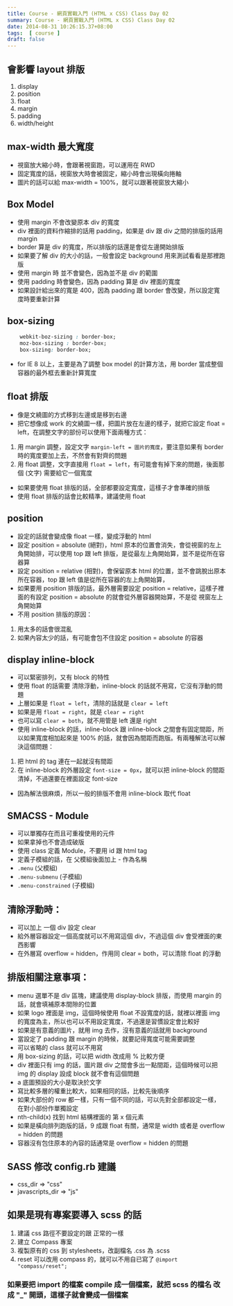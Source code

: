 ```yaml
---
title: Course - 網頁實戰入門 (HTML x CSS) Class Day 02
summary: Course - 網頁實戰入門 (HTML x CSS) Class Day 02
date: 2014-08-31 10:26:15.37+08:00
tags:  [ course ]
draft: false
---
```


## 會影響 layout 排版
 1. display
 2. position
 3. float
 4. margin
 5. padding
 6. width/height

## max-width 最大寬度
 - 視窗放大縮小時，會跟著視窗跑，可以運用在 RWD
 - 固定寬度的話，視窗放大時會被固定，縮小時會出現橫向捲軸
 - 圖片的話可以給 max-width = 100%，就可以跟著視窗放大縮小

## Box Model
 - 使用 margin 不會改變原本 div 的寬度
 - div 裡面的資料作縮排的話用 padding，如果是 div 跟 div 之間的排版的話用 margin
 - border 算是 div 的寬度，所以排版的話還是會從左邊開始排版
 - 如果要了解 div 的大小的話，一般會設定 background 用來測試看看是那裡跑版
  - 使用 margin 時 並不會變色，因為並不是 div 的範圍
  - 使用 padding 時會變色，因為 padding 算是 div 裡面的寬度
 - 如果設計給出來的寬是 400，因為 padding 跟 border 會改變，所以設定寬度時要重新計算

## box-sizing

```css
    webkit-boz-sizing : border-box;
    moz-box-sizing : border-box;
    box-sizing: border-box;
```

 - for IE 8 以上，主要是為了調整 box model 的計算方法，用 border 當成整個容器的最外框去重新計算寬度

## float 排版
 - 像是文繞圖的方式移到左邊或是移到右邊
 - 把它想像成 work 的文繞圖一樣，把圖片放在左邊的樣子，就把它設定 float = left，在調整文字的部份可以使用下面兩種方式：
  1. 用 margin 調整，設定文字 `margin-left = 圖片的寬度`，要注意如果有 border 時的寬度要加上去，不然會有對齊的問題
  2. 用 float 調整，文字直接用 `float = left`，有可能會有掉下來的問題，後面那個 (文字) 需要給它一個寬度
 - 如果要使用 float 排版的話，全部都要設定寬度，這樣子才會準確的排版
 - 使用 float 排版的話會比較精準，建議使用 float

## position
 - 設定的話就會變成像 float 一樣，變成浮動的 html
 - 設定 position = absolute (絕對)，html 原本的位置會消失，會從視窗的左上角開始排，可以使用 top 跟 left 排版，是從最左上角開始算，並不是從所在容器算
 - 設定 position = relative (相對)，會保留原本 html 的位置，並不會跳脫出原本所在容器，top 跟 left 值是從所在容器的左上角開始算，
 - 如果要用 position 排版的話，最外層需要設定 position = relative，這樣子裡面的有設定 position = absolute 的就會從外層容器開始算，不是從 視窗左上角開始算
 - 不用 position 排版的原因：
  1. 用太多的話會很混亂
  2. 如果內容太少的話，有可能會包不住設定 position = absolute 的容器

## display inline-block
 - 可以緊密排列，又有 block 的特性
 - 使用 float 的話需要 清除浮動，inline-block 的話就不用寫，它沒有浮動的問題
  - 上層如果是 `float = left`，清除的話就是 `clear = left`
  - 如果是用 `float = right`，就是 `clear = right`
  - 也可以寫 `clear = both`，就不用管是 left 還是 right
 - 使用 inline-block 的話，inline-block 跟 inline-block 之間會有固定間距，所以如果寬度相加起來是 100% 的話，就會因為間距而跑版。有兩種解法可以解決這個問題：
  1. 把 html 的 tag 連在一起就沒有間距
  2. 在 inline-block 的外層設定 `font-size = 0px`，就可以把 inline-block 的間距清掉，不過還要在裡面設定 font-size
 - 因為解法很麻煩，所以一般的排版不會用 inline-block 取代 float

## SMACSS - Module
 - 可以單獨存在而且可重複使用的元件
 - 如果拿掉也不會造成破版
 - 使用 class 定義 Module，不要用 id 跟 html tag
 - 定義子模組的話，在 父模組後面加上 - 作為名稱
  - `.menu` (父模組)
  - `.menu-submenu` (子模組)
  - `.menu-constrained` (子模組)

## 清除浮動時：
 - 可以加上 一個 div 設定 clear
 - 給外層容器設定一個高度就可以不用寫這個 div，不過這個 div 會受裡面的東西影響
 - 在外層寫 overflow = hidden，作用同 clear = both，可以清除 float 的浮動

## 排版相關注意事項：
 - menu 選單不是 div 區塊，建議使用 display-block 排版，而使用 margin 的話，就會填補原本間隙的位置
 - 如果 logo 裡面是 img，這個時候使用 float 不設寬度的話，就裡以裡面 img 的寬度為主，所以也可以不用設定寬度，不過還是習慣設定會比較好
 - 如果是有意義的圖片，就用 img 去作，沒有意義的話就用 background
 - 當設定了 padding 跟 margin 的時候，就要記得寬度可能需要調整
 - 可以省略的 class 就可以不用寫
 - 用 box-sizing 的話，可以把 width 改成用 % 比較方便
 - div 裡面只有 img 的話，圖片跟 div 之間會多出一點間距，這個時候可以把 img 的 display 設成 block 就不會有這個問題
 - a 底圖預設的大小是取決於文字
 - 寫比較多層的權重比較大，如果相同的話，比較先後順序
 - 如果大部份的 row 都一樣，只有一個不同的話，可以先對全部都設定一樣，在對小部份作單獨設定
 - nth-child(x) 找到 html 結構裡面的 第 x 個元素
 - 如果是橫向排列跑版的話，9 成跟 float 有關，通常是 width 或者是 overflow = hidden 的問題
 - 容器沒有包住原本的內容的話通常是 overflow = hidden 的問題

## SASS 修改 config.rb 建議
- css_dir => "css"
- javascripts_dir => "js"

## 如果是現有專案要導入 scss 的話
 1. 建議 css 路徑不要設定的跟 正常的一樣
 2. 建立 Compass 專案
 3. 複製原有的 css 到 stylesheets，改副檔名 .css 為 .scss
 4. reset 可以改用 compass 的，就可以不用自已寫了 `@import "compass/reset";`
 
### 如果要把 import 的檔案 compile 成一個檔案，就把 scss 的檔名 改成 "_" 開頭，這樣子就會變成一個檔案